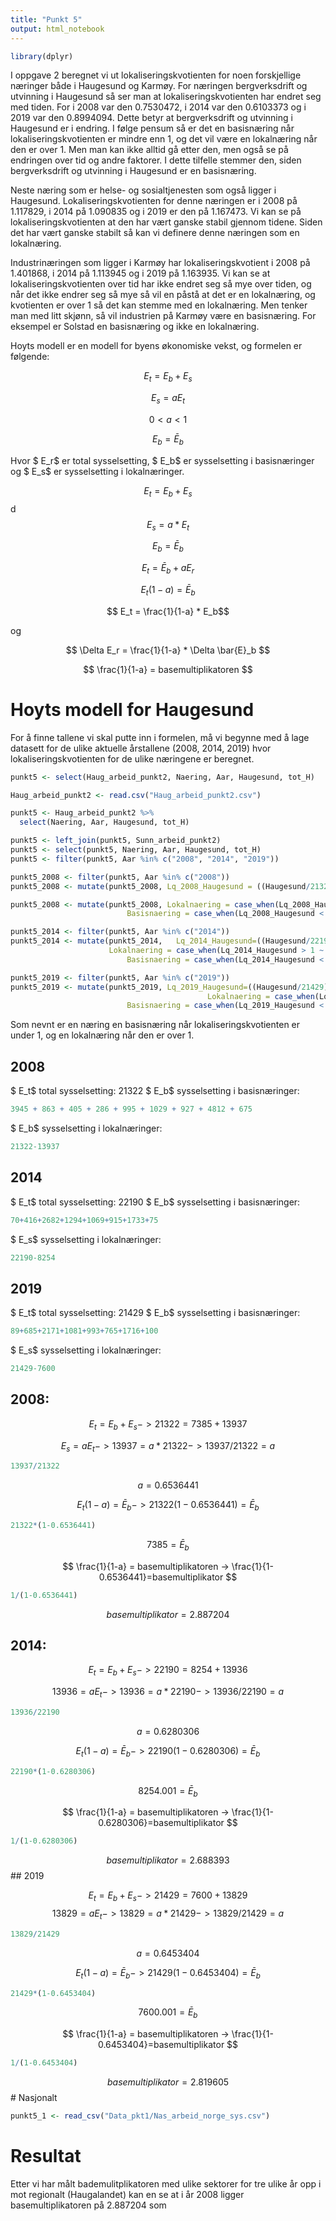 ```yaml
---
title: "Punkt 5"
output: html_notebook
---
```


```r
library(dplyr)
```


I oppgave 2 beregnet vi ut lokaliseringskvotienten for noen forskjellige næringer både i Haugesund og Karmøy. For næringen bergverksdrift og utvinning i Haugesund så ser man at lokaliseringskvotienten har endret seg med tiden. For i 2008 var den 0.7530472, i 2014 var den 0.6103373 og i 2019 var den 0.8994094. Dette betyr at bergverksdrift og utvinning i Haugesund er i endring. I følge pensum så er det en basisnæring når lokaliseringskvotienten er mindre enn 1, og det vil være en lokalnæring når den er over 1. Men man kan ikke alltid gå etter den, men også se på endringen over tid og andre faktorer. I dette tilfelle stemmer den, siden bergverksdrift og utvinning i Haugesund er en basisnæring.

Neste næring som er helse- og sosialtjenesten som også ligger i Haugesund. Lokaliseringskvotienten for denne næringen er i 2008 på 1.117829, i 2014 på 1.090835 og i 2019 er den på 1.167473. Vi kan se på lokaliseringskvotienten at den har vært ganske stabil gjennom tidene. Siden det har vært ganske stabilt så kan vi definere denne næringen som en lokalnæring.

Industrinæringen som ligger i Karmøy har lokaliseringskvotient i 2008 på 1.401868, i 2014 på 1.113945 og i 2019 på 1.163935. Vi kan se at lokaliseringskvotienten over tid har ikke endret seg så mye over tiden, og når det ikke endrer seg så mye så vil en påstå at det er en lokalnæring, og kvotienten er over 1 så det kan stemme med en lokalnæring. Men tenker man med litt skjønn, så vil industrien på Karmøy være en basisnæring. For eksempel er Solstad en basisnæring og ikke en lokalnæring.

Hoyts modell er en modell for byens økonomiske vekst, og formelen er følgende: 

$$ E_t = E_b + E_s $$ 

$$ E_s = aE_t $$

$$ 0 < a < 1 $$

$$ E_b = \bar{E}_b $$

Hvor $ E_r$ er total sysselsetting, $ E_b$ er sysselsetting i basisnæringer og $ E_s$ er sysselsetting i lokalnæringer.

$$ E_t = E_b + E_s $$
d
$$ E_s = a * E_t $$

$$ E_b = \bar{E}_b $$

$$ E_t = \bar{E}_b + aE_r $$

$$ E_t(1-a) = \bar{E}_b $$

$$ E_t = \frac{1}{1-a} * E_b$$

og

$$ \Delta E_r = \frac{1}{1-a} * \Delta \bar{E}_b $$

$$ \frac{1}{1-a} = basemultiplikatoren $$

# Hoyts modell for Haugesund

For å finne tallene vi skal putte inn i formelen, må vi begynne med å lage datasett for de ulike aktuelle årstallene (2008, 2014, 2019) hvor lokaliseringskvotienten for de ulike næringene er beregnet. 

```r
punkt5 <- select(Haug_arbeid_punkt2, Naering, Aar, Haugesund, tot_H)
```


```r
Haug_arbeid_punkt2 <- read.csv("Haug_arbeid_punkt2.csv")
```



```r
punkt5 <- Haug_arbeid_punkt2 %>% 
  select(Naering, Aar, Haugesund, tot_H)
```

```r
punkt5 <- left_join(punkt5, Sunn_arbeid_punkt2) 
punkt5 <- select(punkt5, Naering, Aar, Haugesund, tot_H)
punkt5 <- filter(punkt5, Aar %in% c("2008", "2014", "2019"))
```
```r
punkt5_2008 <- filter(punkt5, Aar %in% c("2008"))
punkt5_2008 <- mutate(punkt5_2008, Lq_2008_Haugesund = ((Haugesund/21322)/(tot_H/47530)))
```

```r
punkt5_2008 <- mutate(punkt5_2008, Lokalnaering = case_when(Lq_2008_Haugesund > 1 ~ "1"),
                          Basisnaering = case_when(Lq_2008_Haugesund < 1 ~ "1"))
```


```r
punkt5_2014 <- filter(punkt5, Aar %in% c("2014"))
punkt5_2014 <- mutate(punkt5_2014,   Lq_2014_Haugesund=((Haugesund/22190)/(tot_H/49518)),
                      Lokalnaering = case_when(Lq_2014_Haugesund > 1 ~ "1"),
                          Basisnaering = case_when(Lq_2014_Haugesund < 1 ~ "1"))
```

```r
punkt5_2019 <- filter(punkt5, Aar %in% c("2019"))
punkt5_2019 <- mutate(punkt5_2019, Lq_2019_Haugesund=((Haugesund/21429)/(tot_H/49295)),
                                            Lokalnaering = case_when(Lq_2019_Haugesund > 1 ~ "1"),
                          Basisnaering = case_when(Lq_2019_Haugesund < 1 ~ "1"))
```

Som nevnt er en næring en basisnæring når lokaliseringskvotienten er under 1, og en lokalnæring når den er over 1.

## 2008
$ E_t$ total sysselsetting: 21322
$ E_b$ sysselsetting i basisnæringer:
```r
3945 + 863 + 405 + 286 + 995 + 1029 + 927 + 4812 + 675
```
$ E_b$ sysselsetting i lokalnæringer:
```r
21322-13937
```

## 2014
$ E_t$ total sysselsetting: 22190
$ E_b$ sysselsetting i basisnæringer:
```r
70+416+2682+1294+1069+915+1733+75
```
$ E_s$ sysselsetting i lokalnæringer:
```r
22190-8254
```


## 2019
$ E_t$ total sysselsetting: 21429
$ E_b$ sysselsetting i basisnæringer:
```r
89+685+2171+1081+993+765+1716+100
```
$ E_s$ sysselsetting i lokalnæringer:
```r
21429-7600
```

## 2008:
$$ E_t = E_b + E_s   ->  21322 = 7385 + 13937 $$ 

$$ E_s = aE_t   -> 13937=a*21322   ->   13937/21322=a $$
```r
13937/21322
```

$$ a=0.6536441 $$

$$ E_t(1-a) = \bar{E}_b -> 21322(1-0.6536441)=\bar{E}_b $$
```r
21322*(1-0.6536441)
```
$$ 7385=\bar{E}_b $$


$$ \frac{1}{1-a} = basemultiplikatoren   -> \frac{1}{1-0.6536441}=basemultiplikator $$
```r
1/(1-0.6536441)
```
$$ basemultiplikator = 2.887204 $$


## 2014: 
$$ E_t = E_b + E_s   ->  22190 = 8254 + 13936 $$ 

$$ 13936 = aE_t   -> 13936=a*22190   ->   13936/22190=a $$
```r
13936/22190
```


$$ a=0.6280306 $$

$$ E_t(1-a) = \bar{E}_b -> 22190(1-0.6280306)=\bar{E}_b $$
```r
22190*(1-0.6280306)
```
$$ 8254.001=\bar{E}_b $$


$$ \frac{1}{1-a} = basemultiplikatoren   -> \frac{1}{1-0.6280306}=basemultiplikator $$
```r
1/(1-0.6280306)
```
$$ basemultiplikator = 2.688393 $$
## 2019

$$ E_t = E_b + E_s  -> 21429 = 7600 + 13829 $$
$$ 13829 = aE_t   -> 13829=a*21429   ->   13829/21429=a $$
```r
13829/21429
```

$$ a = 0.6453404 $$

$$ E_t(1-a) = \bar{E}_b -> 21429(1-0.6453404)=\bar{E}_b $$

```r
21429*(1-0.6453404)
```
$$ 7600.001=\bar{E}_b $$

$$ \frac{1}{1-a} = basemultiplikatoren   -> \frac{1}{1-0.6453404}=basemultiplikator $$

```r
1/(1-0.6453404)
```
$$ basemultiplikator = 2.819605 $$
# Nasjonalt

```r
punkt5_1 <- read_csv("Data_pkt1/Nas_arbeid_norge_sys.csv")
```



# Resultat

Etter vi har målt bademulitplikatoren med ulike sektorer for tre ulike år opp i mot regionalt (Haugalandet) kan en se at i år 2008 ligger basemultiplikatoren på 2.887204 som 
